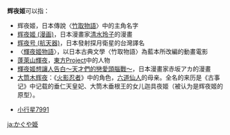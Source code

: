 '''辉夜姬'''可以指：
* 辉夜姬，日本傳說〈[[竹取物語|竹取物語]]〉中的主角名字
* [[辉夜姬_(漫画)|辉夜姬 (漫画)]]，日本漫畫家[[清水玲子|清水玲子]]的漫畫
* [[辉夜号_(航天器)|辉夜号 (航天器)]]，日本發射探月衛星的台灣譯名
* 〈[[輝耀姬物語|輝夜姬物語]]〉，以日本古典文學〈竹取物語〉為藍本所改編的動畫電影
* [[蓬萊山輝夜|蓬萊山輝夜]]，[[東方Project|東方Project]]中的人物
*[[輝夜姬想讓人告白～天才們的戀愛頭腦戰～|輝夜姬想讓人告白～天才們的戀愛頭腦戰～]]，日本漫畫家赤坂アカ的漫畫
*[[大筒木輝夜|大筒木辉夜]]：《[[火影忍者|火影忍者]]》中的角色，[[六道仙人|六道仙人]]的母亲。全名的来历是《古事记》中记载的垂仁天皇妃、大筒木垂根王的女儿迦具夜姬（被认为是辉夜姬的原型）。

* [[小行星7991|小行星7991]]

{{disambig|H|Cat=三字译名消歧义}}

[[ja:かぐや姫|ja:かぐや姫]]